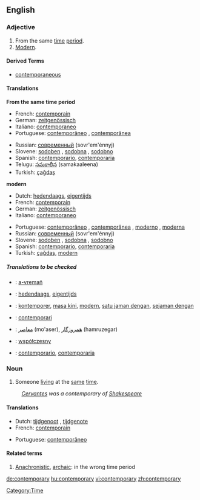 ==English==

===Adjective===
{{en-adj}}
# From the same [[time]] [[period]].
# [[modern|Modern]].

====Derived Terms====
* [[contemporaneous]]

====Translations====
'''From the same time period'''
{{top}}
*French: [[contemporain]]
*German: [[zeitgenössisch]]
*Italiano: [[contemporaneo]]
*Portuguese: [[contemporâneo]] {{m}}, [[contemporânea]] {{f}}
{{mid}}
*Russian: [[современный]] (sovr'em'énnyj)
*Slovene: [[sodoben]] {{m}}, [[sodobna]] {{f}}, [[sodobno]] {{n}}
*Spanish: [[contemporario]], [[contemporaria]]	
*Telugu: [[సమకాలీన]] (samakaaleena)
*Turkish: [[çağdaş]]
{{bottom}}

'''modern'''
{{top}}
*Dutch: [[hedendaags]], [[eigentijds]]
*French: [[contemporain]]
*German: [[zeitgenössisch]]
*Italiano: [[contemporaneo]]
{{mid}}
*Portuguese: [[contemporâneo]] {{m}}, [[contemporânea]] {{f}},	[[moderno]] {{m}}, [[moderna]] {{f}}
*Russian: [[современный]] (sovr'em'énnyj)
*Slovene: [[sodoben]] {{m}}, [[sodobna]] {{f}}, [[sodobno]] {{n}}
*Spanish: [[contemporario]], [[contemporaria]]
*Turkish: [[çağdaş]], [[modern]]
{{bottom}}

=====Translations to be checked=====
{{checktrans}}

*{{ttbc|Breton}}: [[a-vremañ]]
*{{ttbc|Dutch}}: [[hedendaags]], [[eigentijds]]

*{{ttbc|Indonesian}}: [[kontemporer]], [[masa kini]], [[modern]], [[satu jaman dengan]], [[sejaman dengan]]
*{{ttbc|Interlingua}}: [[contemporari]]
*{{ttbc|Persian}}: [[معاصر]] (mo'aser), [[همروزگار]] (hamruzegar)
*{{ttbc|Polish}}: [[współczesny]] {{m}}
*{{ttbc|Spanish}}: [[contemporario]], [[contemporaria]]

===Noun===
{{en-noun|contemporaries}}

#Someone [[living]] at the [[same]] [[time]]. 
:''[[Cervantes]] was a contemporary of [[Shakespeare]]''

====Translations====
{{top}}
*Dutch: [[tijdgenoot]] {{m}}, [[tijdgenote]] {{f}}
*French: [[contemporain]]
{{mid}}
*Portuguese: [[contemporâneo]] {{m}}
{{bottom}}

====Related terms====
#[[Anachronistic]], [[archaic]]: in the wrong time period

[[Category:Time]]

[[de:contemporary]]
[[hu:contemporary]]
[[vi:contemporary]]
[[zh:contemporary]]